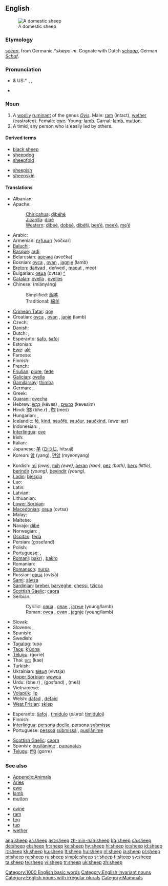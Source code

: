 {{wikipedia|dab=sheep (disambiguation)|sheep}}
==English==
[[Image:Ovis orientalis aries 'Skudde' (aka).jpg|thumb|A domestic sheep]]

===Etymology===
{{etyl|ang}} ''[[sceap|scēap]]'', from Germanic ''*skæpo-m''.  Cognate with Dutch ''[[schaap]]'', German ''[[Schaf]]''.

===Pronunciation===
* {{a|RP}} & US:'' {{enPR|shēp}}, {{IPA|/ʃiːp/}}, {{SAMPA|/Si:p/}}
* {{audio|en-us-sheep.ogg|Audio (US)}}
*: {{IPAchar|[[Rhymes:English:-iːp|Rhymes: -iːp]]}}

===Noun===
{{wikipedia}}
{{en-noun|sheep}}

# A [[woolly]] [[ruminant]] of the genus ''[[Ovis]]''. Male: [[ram]] (intact), [[wether]] (castrated). Female: [[ewe]]. Young: [[lamb]]. Carnal: [[lamb]], [[mutton]].
# A timid, shy person who is easily led by others.

====Derived terms====
{{top2}}
* [[black sheep]]
* [[sheepdog]]
* [[sheepfold]]
{{mid2}}
* [[sheepish]]
* [[sheepskin]]
{{bottom}}

====Translations====
{{trans-top|animal}}
* Albanian: {{t-|sq|dele|xs=Albanian}}
* Apache:
*: [[Chiricahua]]: [[dibéhé]]
*: [[Jicarilla]]: [[dibé]]
*: [[Western Apache|Western]]: [[dibéé]], [[dobéé]], [[dibéłįį]], [[bee’é]], [[mee’é]], [[mę’é]]
* Arabic: {{Arab|[[خروف]]}} {{IPAchar|(xarūf)}} {{m}}
* Armenian: [[ոչխար]] (vočxar)
* [[Baluchi]]: {{Arab|[[میش]]}} {{IPAchar|(mēš)}}
* [[Basque]]: [[ardi]]
* Belarusian: [[авечка]] (avečka) {{f}}
* Bosnian: [[ovca]] {{f}}, [[ovan]] {{m}}, [[jagnje]] {{n}} (lamb)
* [[Breton]]: [[dañvad]] {{m}}, deñved {{p}}, [[maout]] {{m}}, meot {{p}}
* Bulgarian: [[овца]] (ovtsa) {{f}} [[:bg:овца|^]]
* [[Catalan]]: [[ovella]] {{f}}, [[ovelles]] {{p}}
* Chinese: (miányáng)
*: Simplified: [[绵羊]]
*: Traditional: [[綿羊]]
* [[Crimean Tatar]]: [[qoy]]
* Croatian: [[ovca]] {{f}}, [[ovan]] {{m}}, [[janje]] {{n}} (lamb)
* Czech: {{t-|cs|ovce}}
* Danish: {{t+|da|får|n}}
* Dutch: {{t+|nl|schaap|n}}, {{t+|nl|schapen|p}}
* Esperanto: [[ŝafo]], [[ŝafoj]] {{p}}
* Estonian: {{t+|et|lammas}}
* [[Ewe]]: [[alẽ]]
* Faroese: {{t+|fo|seyður|xs=Faroese}}
* Finnish: {{t+|fi|lammas}}
* French: {{t+|fr|mouton|m}}
* [[Friulian]]: [[piore]], [[fede]]
* [[Galician]]: [[ovella]]
* [[Gamilaraay]]: [[thimba]]
* German: {{t+|de|Schaf|n}}, {{t-|de|Schafe|p}}
* Greek: {{t+|el|πρόβατο|n|tr=próvato|sc=Grek}}
* [[Guaraní]]: [[ovecha]]
* Hebrew: [[כבש|כֶּבֶשׂ]] (kéves) {{m}}, [[כבשים]] (kevesím) {{p}}
* Hindi: [[भेड़]] (bhe.r) {{f}}, [[मेष]] (meš) {{m}}
* Hungarian: {{t+|hu|juh}}, {{t+|hu|birka}}
* Icelandic: [[fé]], [[kind]], [[sauðfé]], [[sauður]], [[sauðkind]], (ewe: [[ær]])
* Indonesian: {{t+|id|domba|xs=Indonesian}}, {{t+|id|biri-biri|xs=Indonesian}}
* [[Interlingua]]: [[ove]]
* Irish: {{t+|ga|caora|xs=Irish}}
* Italian: {{t+|it|pecora|f}}
* Japanese: [[羊]] ([[ひつじ]], hitsují)
* Korean: [[양]] (yang), [[면양]] (myeonyang)
{{trans-mid}}
* Kurdish: [[mî]] ''(ewe)'', [[mih]] ''(ewe)'', [[beran]] ''(ram)'', [[pez]] ''(both)'', [[berx]] ''(little)'', [[berindir]] ''(young)'', [[beyindir]] ''(young)'', {{KUchar|[[مه‌ڕ]]}}
* [[Ladin]]: [[biescia]]
* Lao: {{t+|lo|ແກະ|tr=kë'|sc=Laoo|xs=Lao}}
* Latin: {{t-|la|ovis|f}}
* Latvian: {{t-|lv|aita|xs=Latvian}}
* Lithuanian: {{t+|lt|avis|xs=Lithuanian}}
* [[Lower Sorbian]]: {{tø|dsb|wójca|f|xs=Lower Sorbian}}
* [[Macedonian]]: [[овца]] (ovtsa) {{f}}
* Malay: {{t-|ms|kambing biri biri|xs=Malay}}
* Maltese: {{t-|mt|nagħġa|xs=Maltese}}
* Navajo: [[dibé]]
* Norwegian: {{t+|no|sau|m}}, {{t-|no|får|n}}
* [[Occitan]]: [[feda]] {{f}}
* Persian: {{fa-Arab|[[گوسفند]]}} (gosefand)
* Polish: {{t+|pl|owca|f}}
* Portuguese: {{t+|pt|carneiro|m}}, {{t+|pt|ovelha|f}}
* [[Romani]]: [[bakri]] {{f}}, [[bakro]] {{m}}
* Romanian: {{t+|ro|oaie}}
* [[Romansch]]: [[nursa]]
* Russian: [[овца#Russian|овца]] (ovtsá) {{f}}
* [[Sami]]: [[sávza]]
* [[Sardinian]]: [[brebei]], [[barveghe]], [[chessi]], [[tzicca]]
* [[Scottish Gaelic]]: [[caora]] {{f}}
* Serbian:
*: Cyrillic: [[овца]] {{f}}, [[ован]] {{m}}, [[јагње]] {{n}} (young/lamb)
*: Roman: [[ovca]] {{f}}, [[ovan]] {{m}}, [[jagnje]] {{n}} (young/lamb)
* Slovak: {{t-|sk|ovca|f}}
* Slovene: {{t+|sl|ovca|f}}, {{t+|sl|oven|m}}
* Spanish: {{t+|es|oveja|f}}
* Swedish: {{t+|sv|får|n}}
* [[Tagalog]]: tupa
* [[Taos]]: [[k’úona]]
* [[Telugu]]: {{t+|te|గొర్రె|sc=Telu}} (gorre)
* Thai: [[แกะ]] (kae)
* Turkish: {{t+|tr|koyun}}
* Ukrainian: [[вівця]] (vivtsja) {{f}}
* [[Upper Sorbian]]: [[wowca]] {{f}}
* Urdu: {{ur-Arab|[[بھیڑ]]}} (bhe.r) {{f}}, {{ur-Arab|[[گوسفند]]}} (gosfand) {{f}}, {{ur-Arab|[[میش]]}} (meš) {{m}}
* Vietnamese: {{t+|vi|cừu|xs=Vietnamese}}
* [[Volapük]]: [[jip]]
* Welsh: [[dafad]] {{f}}, [[defaid]] {{p}}
* [[West Frisian]]: [[skiep]]
{{trans-bottom}}

{{trans-top|shy person}}
* Esperanto: [[ŝafoj]] {{p}}, [[timidulo]] (''plural:'' [[timiduloj]])
* Finnish: {{t-|fi|hiirulainen}}
* [[Interlingua]]: [[persona]] [[docile]], persona [[submisse]]
* Portuguese: [[pessoa]] [[submissa]] {{f}}, [[pusilânime]] {{m|f}}
{{trans-mid}}
* [[Scottish Gaelic]]: [[caora]]
* Spanish: [[pusilánime]] {{m|f}}, [[papanatas]] {{m|f}}
* [[Telugu]]: [[గొర్రె]] (gorre)
{{trans-bottom}}

===See also===
{{top2}}
* [[Appendix:Animals]]
* [[Aries]]
* [[ewe]]
* [[lamb]]
* [[mutton]]
{{mid2}}
* [[ovine]]
* [[ram]]
* [[teg]]
* [[tup]]
* [[wether]]
{{bottom}}

[[Category:1000 English basic words]]
[[Category:English invariant nouns]]
[[Category:English nouns with irregular plurals]]
[[Category:Mammals]]

[[ang:sheep]]
[[ar:sheep]]
[[ast:sheep]]
[[zh-min-nan:sheep]]
[[bg:sheep]]
[[ca:sheep]]
[[de:sheep]]
[[el:sheep]]
[[fr:sheep]]
[[ko:sheep]]
[[hy:sheep]]
[[hi:sheep]]
[[io:sheep]]
[[id:sheep]]
[[it:sheep]]
[[kk:sheep]]
[[ku:sheep]]
[[lt:sheep]]
[[hu:sheep]]
[[nl:sheep]]
[[ja:sheep]]
[[pl:sheep]]
[[pt:sheep]]
[[ro:sheep]]
[[ru:sheep]]
[[simple:sheep]]
[[sr:sheep]]
[[fi:sheep]]
[[sv:sheep]]
[[ta:sheep]]
[[te:sheep]]
[[vi:sheep]]
[[tr:sheep]]
[[uk:sheep]]
[[zh:sheep]]